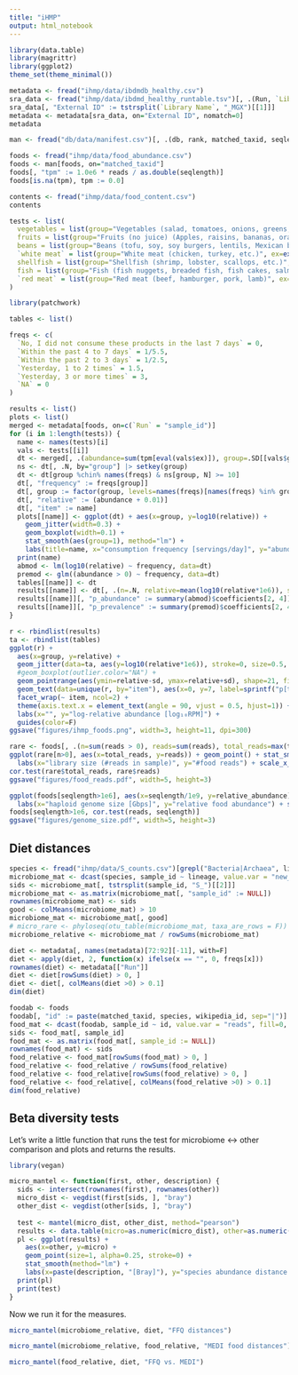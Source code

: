 ```yaml
---
title: "iHMP"
output: html_notebook
---
```


```r
library(data.table)
library(magrittr)
library(ggplot2)
theme_set(theme_minimal())

metadata <- fread("ihmp/data/ibdmdb_healthy.csv")
sra_data <- fread("ihmp/data/ibdmd_healthy_runtable.tsv")[, .(Run, `Library Name`)]
sra_data[, "External ID" := tstrsplit(`Library Name`, "_MGX")[[1]]]
metadata <- metadata[sra_data, on="External ID", nomatch=0]
metadata
```

```r
man <- fread("db/data/manifest.csv")[, .(db, rank, matched_taxid, seqlength)]

foods <- fread("ihmp/data/food_abundance.csv")
foods <- man[foods, on="matched_taxid"]
foods[, "tpm" := 1.0e6 * reads / as.double(seqlength)]
foods[is.na(tpm), tpm := 0.0]

contents <- fread("ihmp/data/food_content.csv")
contents
```

```r
tests <- list(
  vegetables = list(group="Vegetables (salad, tomatoes, onions, greens, carrots, peppers, green beans, etc)", ex=expression(food_group == "Vegetables")),
  fruits = list(group="Fruits (no juice) (Apples, raisins, bananas, oranges, strawberries, blueberries", ex=expression(food_group == "Fruits")),
  beans = list(group="Beans (tofu, soy, soy burgers, lentils, Mexican beans, lima beans etc)", ex=expression(food_subgroup == "Beans")),
  `white meat` = list(group="White meat (chicken, turkey, etc.)", ex=expression(food_subgroup == "Poultry")),
  shellfish = list(group="Shellfish (shrimp, lobster, scallops, etc.)", ex=expression(food_subgroup %chin% c("Mollusks", "Crustaceans"))),
  fish = list(group="Fish (fish nuggets, breaded fish, fish cakes, salmon, tuna, etc.)", ex=expression(food_subgroup == "Fishes")),
  `red meat` = list(group="Red meat (beef, hamburger, pork, lamb)", ex=expression(food_subgroup %chin% c("Swine", "Bovines", "Caprae")))
)
```



```r
library(patchwork)

tables <- list()

freqs <- c(
  `No, I did not consume these products in the last 7 days` = 0,
  `Within the past 4 to 7 days` = 1/5.5,
  `Within the past 2 to 3 days` = 1/2.5,
  `Yesterday, 1 to 2 times` = 1.5,                                
  `Yesterday, 3 or more times` = 3,
  `NA` = 0
)

results <- list()
plots <- list()
merged <- metadata[foods, on=c(`Run` = "sample_id")]
for (i in 1:length(tests)) {
  name <- names(tests)[i]
  vals <- tests[[i]]
  dt <- merged[, .(abundance=sum(tpm[eval(vals$ex)]), group=.SD[[vals$group]][1], total_reads=total_reads[1]), by="External ID"]
  ns <- dt[, .N, by="group"] |> setkey(group)
  dt <- dt[group %chin% names(freqs) & ns[group, N] >= 10]
  dt[, "frequency" := freqs[group]]
  dt[, group := factor(group, levels=names(freqs)[names(freqs) %in% group])]
  dt[, "relative" := (abundance + 0.01)]
  dt[, "item" := name]
  plots[[name]] <- ggplot(dt) + aes(x=group, y=log10(relative)) + 
    geom_jitter(width=0.3) + 
    geom_boxplot(width=0.1) + 
    stat_smooth(aes(group=1), method="lm") + 
    labs(title=name, x="consumption frequency [servings/day]", y="abundance")
  print(name)
  abmod <- lm(log10(relative) ~ frequency, data=dt)
  premod <- glm((abundance > 0) ~ frequency, data=dt)
  tables[[name]] <- dt
  results[[name]] <- dt[, .(n=.N, relative=mean(log10(relative*1e6)), sd=sd(log10(relative*1e6)), detected=sum(abundance > 0), item=name), by="group"]
  results[[name]][, "p_abundance" := summary(abmod)$coefficients[2, 4]]
  results[[name]][, "p_prevalence" := summary(premod)$coefficients[2, 4]]
}
```

```r
r <- rbindlist(results)
ta <- rbindlist(tables)
ggplot(r) +
  aes(x=group, y=relative) +
  geom_jitter(data=ta, aes(y=log10(relative*1e6)), stroke=0, size=0.5, width=0.3) +
  #geom_boxplot(outlier.color="NA") +
  geom_pointrange(aes(ymin=relative-sd, ymax=relative+sd), shape=21, fill="white") +
  geom_text(data=unique(r, by="item"), aes(x=0, y=7, label=sprintf("p[t-test]=%.2g\np[logit]=%.2g", p_abundance, p_prevalence)), size=3, vjust=1, hjust=0, nudge_y=0.5) +
  facet_wrap(~ item, ncol=2) +
  theme(axis.text.x = element_text(angle = 90, vjust = 0.5, hjust=1)) +
  labs(x="", y="log-relative abundance [log₁₀RPM]") +
  guides(color=F)
ggsave("figures/ihmp_foods.png", width=3, height=11, dpi=300)
```


```r
rare <- foods[, .(n=sum(reads > 0), reads=sum(reads), total_reads=max(total_reads)), by="sample_id"]
ggplot(rare[n>0], aes(x=total_reads, y=reads)) + geom_point() + stat_smooth(method="lm", color="tomato") +
  labs(x="library size (#reads in sample)", y="#food reads") + scale_x_log10() + scale_y_log10()
cor.test(rare$total_reads, rare$reads)
ggsave("figures/food_reads.pdf", width=5, height=3)
``` 

```r
ggplot(foods[seqlength>1e6], aes(x=seqlength/1e9, y=relative_abundance)) + geom_point() + stat_smooth(method="lm", color="tomato") +
  labs(x="haploid genome size [Gbps]", y="relative food abundance") + scale_x_log10() + scale_y_log10()
foods[seqlength>1e6, cor.test(reads, seqlength)]
ggsave("figures/genome_size.pdf", width=5, height=3)
``` 

## Diet distances

```r
species <- fread("ihmp/data/S_counts.csv")[grepl("Bacteria|Archaea", lineage)]
microbiome_mat <- dcast(species, sample_id ~ lineage, value.var = "new_est_reads", fill=0, fun.aggregate = sum)
sids <- microbiome_mat[, tstrsplit(sample_id, "S_")[[2]]]
microbiome_mat <- as.matrix(microbiome_mat[, "sample_id" := NULL])
rownames(microbiome_mat) <- sids
good <- colMeans(microbiome_mat) > 10
microbiome_mat <- microbiome_mat[, good]
# micro_rare <- phyloseq(otu_table(microbiome_mat, taxa_are_rows = F)) |> rarefy_even_depth(100000) |> otu_table()
microbiome_relative <- microbiome_mat / rowSums(microbiome_mat)
```

```r
diet <- metadata[, names(metadata)[72:92][-11], with=F]
diet <- apply(diet, 2, function(x) ifelse(x == "", 0, freqs[x]))
rownames(diet) <- metadata[["Run"]]
diet <- diet[rowSums(diet) > 0, ]
diet <- diet[, colMeans(diet >0) > 0.1]
dim(diet)
```

```r
foodab <- foods
foodab[, "id" := paste(matched_taxid, species, wikipedia_id, sep="|")]
food_mat <- dcast(foodab, sample_id ~ id, value.var = "reads", fill=0, fun.aggregate = sum)
sids <- food_mat[, sample_id]
food_mat <- as.matrix(food_mat[, sample_id := NULL])
rownames(food_mat) <- sids
food_relative <- food_mat[rowSums(food_mat) > 0, ]
food_relative <- food_relative / rowSums(food_relative)
food_relative <- food_relative[rowSums(food_relative) > 0, ]
food_relative <- food_relative[, colMeans(food_relative >0) > 0.1]
dim(food_relative)
```

## Beta diversity tests

Let's write a little function that runs the test for microbiome <-> other comparison and
plots and returns the results.

```r
library(vegan)

micro_mantel <- function(first, other, description) {
  sids <- intersect(rownames(first), rownames(other))
  micro_dist <- vegdist(first[sids, ], "bray")
  other_dist <- vegdist(other[sids, ], "bray")
  
  test <- mantel(micro_dist, other_dist, method="pearson")
  results <- data.table(micro=as.numeric(micro_dist), other=as.numeric(other_dist))
  pl <- ggplot(results) +
    aes(x=other, y=micro) +
    geom_point(size=1, alpha=0.25, stroke=0) +
    stat_smooth(method="lm") +
    labs(x=paste(description, "[Bray]"), y="species abundance distance [Bray]")
  print(pl)
  print(test)
}
```

Now we run it for the measures.

```r
micro_mantel(microbiome_relative, diet, "FFQ distances")
```

```r
micro_mantel(microbiome_relative, food_relative, "MEDI food distances")
```

```r
micro_mantel(food_relative, diet, "FFQ vs. MEDI")
```

